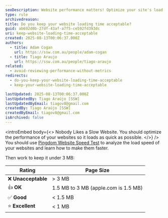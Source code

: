 ```yaml
---
seoDescription: Website performance matters! Optimize your site's load speed using Pingdom Website Speed Test to ensure it loads under 3 MB. Aim for an excellent score under 1 MB, like Apple.com.
type: rule
archivedreason:
title: Do you keep your website loading time acceptable?
guid: ab692d0b-27df-43af-a7f5-ce592fd393dc
uri: keep-website-loading-time-acceptable
created: 2025-08-13T00:06:37.000Z
authors:
  - title: Adam Cogan
    url: https://ssw.com.au/people/adam-cogan
  - title: Tiago Araujo
    url: https://ssw.com.au/people/tiago-araujo
related:
  - avoid-reviewing-performance-without-metrics
redirects:
  - do-you-keep-your-website-loading-time-acceptable
  - keep-your-website-loading-time-acceptable

lastUpdated: 2025-08-13T00:06:37.000Z
lastUpdatedBy: Tiago Araújo [SSW]
lastUpdatedByEmail: tiagov8@gmail.com
createdBy: Tiago Araújo [SSW]
createdByEmail: tiagov8@gmail.com
isArchived: false
---
```


<introEmbed
  body={<>
Nobody Likes a Slow Website. You should optimize the performance of your websites so it loads as quick as possible.
  </>}
/>
You should use [Pingdom Website Speed Test](http://tools.pingdom.com/fpt/) to analyze the load speed of your websites and learn how to make them faster.

Then work to keep it under 3 MB:

| Rating       | Page Size                |
|--------------|--------------------------|
| ❌ **Unacceptable** | > 3 MB                    |
| 👍 **OK**           | 1.5 MB to 3 MB (apple.com is 1.5 MB) |
| ✅ **Good**         | < 1.5 MB                  |
| ⭐️ **Excellent**    | < 1 MB                    |
